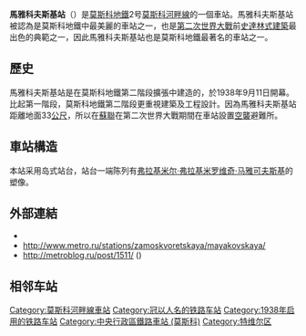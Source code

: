 {{NoteTA |G1=Transport |G2=Railway}}
{{Infobox station
| name          = 馬雅科夫斯基<br />{{lang|ru|Маяковская}}
| type          = [[莫斯科地鐵|莫斯科地鐵]]車站
| image         = Moscow MayakovskayaMetroStation 0943.jpg
| image_size    = 
| image_caption = 
| address       = [[中央行政區_(莫斯科)|中央行政區]][[特維爾區|特維爾區]]
| borough       = [[莫斯科|莫斯科]]
| country       = [[俄羅斯|俄羅斯]]
| coordinates   = {{coord|55.7701|37.5958|display=inline,title}}
| line          = {{MOSMETRO-bull|2|text=1}}
| other         = '''[[巴士|巴士]]'''：м1、е30、239、с369、с543、Б、н1、н12
| structure     = 
| platform      = 1個[[島式月台|島式月台]]
| depth         = {{convert|33|m}}
| levels        = 1層
| tracks        = 2條
| parking       = 無
| opened        = {{start date and age|df=yes|1938|09|11}}
| closed        = 
| rebuilt       = 
| ADA           = 
| architect     = {{link-en|阿歷斯·杜什金|Alexey Dushkin}}
| architectural_style = [[斯大林式建築|斯大林式建築]]
| code          = 034
| owned         = 莫斯科地鐵
| zone          = 
| former        = 特里翁法爾納亞廣場、馬雅科夫斯基廣場
| passengers    = 
| pass_year     = 
| pass_percent  = 
| pass_system   = 
| mpassengers   = 
| services      = 
| map_type = Central Moscow
| AlternativeMap = Central Moscow grayscale.png
| map_overlay = Central Moscow metro lines.svg
| map_caption = 
| route_map = 
| map_state = collapsed
}}
{{commonscat|Mayakovskaya}}

'''馬雅科夫斯基站'''（{{lang-rus|Маяковская|Mayakovskaya}}）是[[莫斯科地鐵|莫斯科地鐵]]2号[[莫斯科河畔線|莫斯科河畔線]]的一個車站。馬雅科夫斯基站被認為是莫斯科地鐵中最美麗的車站之一，也是[[第二次世界大戰|第二次世界大戰]]前[[史達林式建築|史達林式建築]]最出色的典範之一，因此馬雅科夫斯基站也是莫斯科地鐵最著名的車站之一。

==歷史==
馬雅科夫斯基站是在莫斯科地鐵第二階段擴張中建造的，於1938年9月11日開幕。比起第一階段，莫斯科地鐵第二階段更重視建築及工程設計。因為馬雅科夫斯基站距離地面33[[公尺|公尺]]，所以在[[蘇聯|蘇聯]]在第二次世界大戰期間在車站設置[[空襲|空襲]]避難所。

==車站構造==
本站采用岛式站台，站台一端陈列有[[弗拉基米尔·弗拉基米罗维奇·马雅可夫斯基|弗拉基米尔·弗拉基米罗维奇·马雅可夫斯基]]的塑像。
{{RenderStations|system=MosMetro|
{{RailStStart|东}}
{{RailStLine|1|1|dir=l|{{MOSMETRO-bull|2|text=2}} $$河运码头$$・$$机场$$・$$白俄罗斯2$$方向}}
{{RailStPlatform|岛}}
{{RailStLine|2|2|dir=r|{{MOSMETRO-bull|2|text=2}} $$特维尔$$・$$察里津$$・$$阿拉木图$$方向}}
{{RailStEnd|西}}
}}
{{gallery
|width=200
|File:Vestibule of Mayakovskaya metro station (Вестибюль станции метро Маяковская) (7157519910).jpg|北进站口
|File:Vestibule of Mayakovskaya metro station (Вестибюль станции метро Маяковская) (7157519652).jpg|站厅
|File:Vertical panorama of the Mayakovskaya Metro Station.jpg|站台纵观
}}

==外部連結==
* [https://web.archive.org/web/20100429122648/http://www.mosmetro.ru/pages/page_6.php?id_page=169 {{lang|ru|«Маяковская» на официальном сайте Московского метрополитена}}]
* http://www.metro.ru/stations/zamoskvoretskaya/mayakovskaya/ {{Wayback|url=http://www.metro.ru/stations/zamoskvoretskaya/mayakovskaya/ |date=20210426021803 }}
* http://metroblog.ru/post/1511/ {{Wayback|url=http://metroblog.ru/post/1511/ |date=20120110224143 }} ({{lang|ru|фотографии}})

== 相邻车站 ==
{{s-rail-start}}
{{s-rail|title=MosMetro}}
{{s-line new|system=MosMetro|line=2|previous=白俄罗斯2|next=特维尔}}
{{end box}}

{{莫斯科河畔線}}
[[Category:莫斯科河畔線車站|Category:莫斯科河畔線車站]]
[[Category:冠以人名的铁路车站|Category:冠以人名的铁路车站]]
[[Category:1938年启用的铁路车站|Category:1938年启用的铁路车站]]
[[Category:中央行政區鐵路車站_(莫斯科)|Category:中央行政區鐵路車站 (莫斯科)]]
[[Category:特维尔区|Category:特维尔区]]